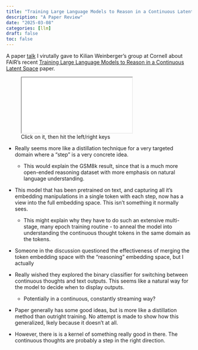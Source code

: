 ```yaml
---
title: "Training Large Language Models to Reason in a Continuous Latent Space"
description: "A Paper Review"
date: "2025-03-08"
categories: [llm]
draft: false
toc: false
---
```


A paper [talk](../unlisted/coconut_presentation/){target="_blank"} I virutally gave to Kilian Weinberger's group at Cornell about FAIR's recent [Training Large Language Models to Reason in a Continuous Latent Space](https://arxiv.org/abs/2412.06769) paper.  



<div>
```{=html}
<figure>
    <iframe class="slide-deck" src="../unlisted/coconut_presentation/"></iframe>
    <figcaption>Click on it, then hit the left/right keys</figcaption>
</figure>
```
</div>

- Really seems more like a distillation technique for a very targeted domain where a "step" is a very concrete idea.  
    - This would explain the GSM8k result, since that is a much more open-ended reasoning dataset with more emphasis on natural language understanding.  

- This model that has been pretrained on text, and capturing all it's embedding manipulations in a single token with each step, now has a view into the full embedding space. This isn't something it normally sees.  
    - This might explain why they have to do such an extensive multi-stage, many epoch training routine - to anneal the model into understanding the continuous thought tokens in the same domain as the tokens.


- Someone in the discussion questioned the effectiveness of merging the token embedding space with the "reasoning" embedding space, but I actually

- Really wished they explored the binary classifier for switching between continuous thoughts and text outputs. This seems like a natural way for the model to decide when to display outputs. 
    - Potentially in a continuous, constantly streaming way?

- Paper generally has some good ideas, but is more like a distillation method than outright training. No attempt is made to show how this generalized, lkely because it doesn't at all.  
- However, there is is a kernel of something really good in there. The continuous thoughts are probably a step in the right direction.  

